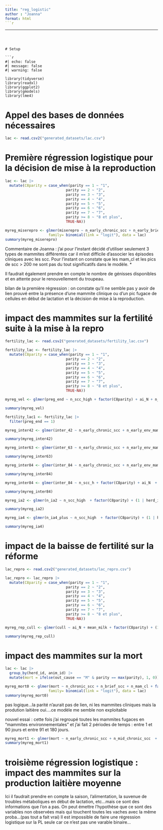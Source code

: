 ```yaml
---
title: "reg_logistic"
author : "Joanna"
format: html
```r

```

---
```



# Setup

```r
#| echo: false
#| message: false
#| warning: false

library(tidyverse)
library(readxl)
library(ggplot2)
library(gmodels)
library(lme4)
```

# Appel des bases de données nécessaires 


```r
lac <- read.csv2("generated_datasets/lac.csv")
```

# Première régression logistique pour la décision de mise à la reproduction 

```r
lac <- lac |> 
  mutate(C8parity = case_when(parity == 1 ~ "1",
                            parity == 2 ~ "2",
                            parity == 3 ~ "3",
                            parity == 4 ~ "4",
                            parity == 5 ~ "5",
                            parity == 6 ~ "6",
                            parity == 7 ~ "7",
                            parity >= 8 ~ "8 et plus",
                            TRUE~NA))
```


```r
myreg_miserepro <- glmer(miserepro ~ n_early_chronic_scc + n_early_brief_scc + n_early_mam_cl + factor(C8parity) + early_milk + (1 | herd_id), 
                    family= binomial(link = "logit"), data = lac)
summary(myreg_miserepro)
```

Commentaire de Joanna : j'ai pour l'instant décidé d'utiliser seulement 3 types de mammites différentes car il m'est difficile d'associer les épisodes cliniques avec les scc. Pour l'instant on constate que les mam_cl et les pics de scc > 200 ne sont pas du tout significatifs dans le modèle. *

Il faudrait également prendre en compte le nombre de génisses disponibles et en attente pour le renouvellement du troupeau. 

bilan de la première régression : 
on constate qu'il ne semble pas y avoir de lien prouvé entre la présence d'une mammite clinique ou d'un pic fugace de cellules en début de lactation et la décision de mise à la reproduction. 


# impact des mammites sur la fertilité suite à la mise à la repro 

```r
fertility_lac <- read.csv2("generated_datasets/fertility_lac.csv")
```

```r
fertility_lac <- fertility_lac |> 
  mutate(C8parity = case_when(parity == 1 ~ "1",
                            parity == 2 ~ "2",
                            parity == 3 ~ "3",
                            parity == 4 ~ "4",
                            parity == 5 ~ "5",
                            parity == 6 ~ "6",
                            parity == 7 ~ "7",
                            parity >= 8 ~ "8 et plus",
                            TRUE~NA))
```


```r

myreg_vel <- glmer(preg_end ~ n_scc_high + factor(C8parity) + ai_N + n_mam_cl + (1 | herd_id), family = binomial (link = "logit"), data = fertility_lac)

summary(myreg_vel) 
```


```r
fertility_lac1 <- fertility_lac |> 
  filter(preg_end == 1)

myreg_inter42 <- glmer(inter_42 ~ n_early_chronic_scc + n_early_env_mam + factor(C8parity) + ai_N  + (1 | herd_id), family = binomial (link = "logit"), data = fertility_lac1)

summary(myreg_inter42) 
```


```r

myreg_inter63 <- glmer(inter_63 ~ n_early_chronic_scc + n_early_env_mam + factor(C8parity) + ai_N  + (1 | herd_id), family = binomial (link = "logit"), data = fertility_lac1)

summary(myreg_inter63) 
```

```r

myreg_inter84 <- glmer(inter_84 ~ n_early_chronic_scc + n_early_env_mam  + factor(C8parity) + ai_N  + (1 | herd_id), family = binomial (link = "logit"), data = fertility_lac1)

summary(myreg_inter84) 
```

```r

myreg_inter84 <- glmer(inter_84 ~ n_scc_h + factor(C8parity) + ai_N  + (1 | herd_id), family = binomial (link = "logit"), data = fertility_lac1)

summary(myreg_inter84) 
```

```r

myreg_ia2 <- glmer(n_ia2 ~ n_scc_high  + factor(C8parity) + (1 | herd_id), family = binomial (link = "logit"), data = fertility_lac1)

summary(myreg_ia2) 
```

```r

myreg_ia4 <- glmer(n_ia4_plus ~ n_scc_high  + factor(C8parity) + (1 | herd_id), family = binomial (link = "logit"), data = fertility_lac1)

summary(myreg_ia4) 
```
# impact de la baisse de fertilité sur la réforme 

```r
lac_repro <- read.csv2("generated_datasets/lac_repro.csv")
```

```r
lac_repro <- lac_repro |> 
  mutate(C8parity = case_when(parity == 1 ~ "1",
                            parity == 2 ~ "2",
                            parity == 3 ~ "3",
                            parity == 4 ~ "4",
                            parity == 5 ~ "5",
                            parity == 6 ~ "6",
                            parity == 7 ~ "7",
                            parity >= 8 ~ "8 et plus",
                            TRUE~NA))
```

```r
myreg_rep_cull <- glmer(cull ~ ai_N + mean_milk + factor(C8parity) + (1 | herd_id), family = binomial (link = "logit"), data = lac_repro)

summary(myreg_rep_cull) 
```

# impact des mammites sur la mort 

```r
lac <- lac |> 
  group_by(herd_id, anim_id) |> 
  mutate(mort = ifelse(out_cause == "M" & parity == max(parity), 1, 0))
```

```r
myreg_mort0 <- glmer(mort ~ n_chronic_scc + n_brief_scc + n_mam_cl + factor(C8parity) + mean_milk + (1 | herd_id), 
                    family= binomial(link = "logit"), data = lac)
summary(myreg_mort0)
```
pas logique...la parité n'aurait pas de lien, ni les mammites cliniques mais la prodution laitière oui....ce modèle me semble non exploitable

nouvel essai : 
cette fois j'ai regroupé toutes les mammites fugaces en "mammites environnementales" et j'ai fait 2 périodes de temps : entre 1 et 90 jours et entre 91 et 180 jours. 
```r
myreg_mort1 <- glmer(mort ~ n_early_chronic_scc + n_mid_chronic_scc  + n_early_env_mam + n_mid_env_mam + factor(C8parity) + mid_milk + early_milk + (1 | herd_id), family= binomial(link = "logit"), data = lac)
summary(myreg_mort1)
```

# troisième régression logistique : impact des mammites sur la production laitière moyenne 

Ici il faudrait prendre en compte la saison, l'alimentation, la suvenue de troubles métaboliques en début de lactation, etc...mais ce sont des informations que l'on a pas. On peut émettre l'hypothèse que ce sont des variables non observées mais qui touchent toutes les vaches avec la même proba...(pas tout a fait vrai)
Il est impossible de faire une régression logistique sur la PL seule car ce n'est pas une varable binaire...

